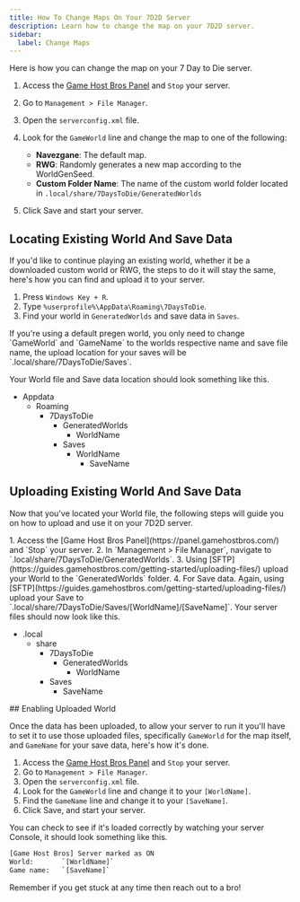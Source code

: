 ```yaml
---
title: How To Change Maps On Your 7D2D Server
description: Learn how to change the map on your 7D2D server.
sidebar:
  label: Change Maps
---
```


Here is how you can change the map on your 7 Day to Die server.
<Steps>
1. Access the [Game Host Bros Panel](https://panel.gamehostbros.com/) and `Stop` your server.
2. Go to `Management > File Manager`.
3. Open the `serverconfig.xml` file.
4. Look for the `GameWorld` line and change the map to one of the following:

   - **Navezgane**: The default map.
   - **RWG**: Randomly generates a new map according to the WorldGenSeed.
   - **Custom Folder Name**: The name of the custom world folder located in `.local/share/7DaysToDie/GeneratedWorlds`

5. Click Save and start your server.
</Steps>

## Locating Existing World And Save Data

If you'd like to continue playing an existing world, whether it be a downloaded custom world or RWG, the steps to do it will stay the same, here's how you can find and upload it to your server.
<Steps>
1. Press `Windows Key + R`.
2. Type `%userprofile%\AppData\Roaming\7DaysToDie`.
3. Find your world in `GeneratedWorlds` and save data in `Saves`.
</Steps>
If you're using a default pregen world, you only need to change `GameWorld` and `GameName` to the worlds respective name and save file name, the upload location for your saves will be `.local/share/7DaysToDie/Saves`. 

Your World file and Save data location should look something like this.

<FileTree>

- Appdata
  - Roaming
    - 7DaysToDie
      - GeneratedWorlds
        - WorldName
      - Saves
        - WorldName
          - SaveName

</FileTree>

## Uploading Existing World And Save Data

Now that you've located your World file, the following steps will guide you on how to upload and use it on your 7D2D server.

<Steps>
1. Access the [Game Host Bros Panel](https://panel.gamehostbros.com/) and `Stop` your server.
2. In `Management > File Manager`, navigate to `.local/share/7DaysToDie/GeneratedWorlds`.
3. Using [SFTP](https://guides.gamehostbros.com/getting-started/uploading-files/) upload your World to the `GeneratedWorlds` folder.
4. For Save data. Again, using [SFTP](https://guides.gamehostbros.com/getting-started/uploading-files/) upload your Save to `.local/share/7DaysToDie/Saves/[WorldName]/[SaveName]`.
</Steps>
Your server files should now look like this.

<FileTree>

- .local
  - share
    - 7DaysToDie
      - GeneratedWorlds
        - WorldName
    - Saves
      - SaveName
      

</FileTree>
## Enabling Uploaded World

Once the data has been uploaded, to allow your server to run it you'll have to set it to use those uploaded files, specifically `GameWorld` for the map itself, and `GameName` for your save data, here's how it's done.
<Steps>
1. Access the [Game Host Bros Panel](https://panel.gamehostbros.com/) and `Stop` your server.
2. Go to `Management > File Manager`.
3. Open the `serverconfig.xml` file.
4. Look for the `GameWorld` line and change it to your `[WorldName]`.
5. Find the `GameName` line and change it to your `[SaveName]`.
6. Click Save, and start your server.
</Steps>

You can check to see if it's loaded correctly by watching your server Console, it should look something like this.

```bash
[Game Host Bros] Server marked as ON
World:       `[WorldName]`
Game name:   `[SaveName]`
```

Remember if you get stuck at any time then reach out to a bro! 

